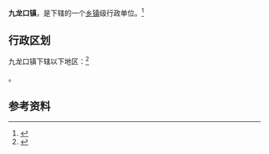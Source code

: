 {{中国乡级行政区|32/09/25/102/000}}

'''九龙口镇'''，是{{PRC admin/fullname|32/09/25/102/000|3}}下辖的一个[[乡镇|乡镇]]级行政单位。<ref>{{PRC admin/ref sgc|{{PRC admin/parent|32/09/25/102/000}}}}</ref>

== 行政区划 ==

九龙口镇下辖以下地区：<ref>{{PRC admin/ref sgc|32/09/25/102/000}}</ref>

{{PRC admin/children|32/09/25/102/000}}。

== 参考资料 ==

{{reflist}}

{{行政区划小作品}}
{{PRC admin/navcat|32/09/25/102/000}}